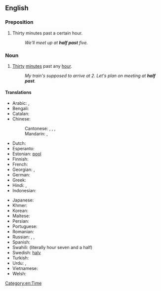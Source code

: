 {{also|half-past}}
==English==

===Preposition===

{{en-prep}}

# Thirty minutes past a certain hour.
#: ''We'll meet up at '''half past''' five.''

===Noun===
{{en-noun|-}}

# [[thirty|Thirty]] [[minute]]s past any [[hour]].
#: ''My train's supposed to arrive at 2. Let's plan on meeting at '''half past'''.''

====Translations====
{{trans-top|"half past one" as example of usage in other languages}}
* Arabic: {{t|ar|السَّاعَة وَالنِّصْف|tr=as-sāʿa wa-n-niṣf}}, {{t|ar|السَّاعَة الْوَاحِدَة وَالنِّصْف|tr=as-sāʿa l-wāḥida wa-n-niṣf}}
* Bengali: {{t|bn|সাড়ে|tr=ʃaɽe|sc=Beng}}
* Catalan: {{t|ca|dos quarts de dues}}
* Chinese:
*: Cantonese: {{t|yue|[[一]][[點]][[半]]|sc=Hani}}, {{t|yue|[[一]][[点]][[半]]|tr=jat1 dim2 bun3|sc=Hani}}, {{t|yue|[[點]][[半]]|sc=Hani}}, {{t|yue|[[点]][[半]]|tr=dim2 bun3|sc=Hani}}
*: Mandarin: {{t|cmn|[[一]][[點]][[半]]|sc=Hani}}, {{t|cmn|[[一]][[点]][[半]]|tr=yī diǎn bàn|sc=Hani}}
* Dutch: {{t|nl|half twee}}
* Esperanto: {{t|eo|la unua kaj duono}}
* Estonian: [[pool#Estonian|pool]] {{t+|et|kaks}}
* Finnish: {{t|fi|[[puoli]] [[kaksi]]}}
* French: {{t|fr|[[et]] [[demie]]}}
* Georgian: {{t|ka|ნახევარი}}, {{t|ka|ორის ნახევარი}}
* German: {{l|de|halb}} {{l|de|zwei}}
* Greek: {{t|el|και μισή}}
* Hindi: {{t|hi|डेढ़ बजा|tr=ḍeṛh bajā|sc=Deva}}, {{t+|hi|साढ़े}} {{qualifier|hour greater than 2}}
* Indonesian: {{t|id|setengah dua}}
{{trans-mid}}
* Japanese: {{t|ja|一時半|tr=いちじはん, ichijihan|sc=Jpan}}
* Khmer: {{t+|km|កន្លះ|alt=ម៉ោងមួយកន្លះ|tr=maong muəy kɑnlah|sc=Khmr}}
* Korean: {{t|ko|한시 반|sc=Kore}}
* Maltese: {{t|mt|is-siegħa u nofs}}
* Persian: {{t|fa|ساعت یک و نیم|tr=sâ'at yek o nim|sc=fa-Arab}}
* Portuguese: {{t|pt|uma e meia}}
* Romanian: {{t|ro|unu și jumătate}}
* Russian: {{t+|ru|полвторо́го}}, {{l|ru|[[полови́на]] [[второй|второ́го]]}}, {{l|ru|[[час]] [[три́дцать]]}}
* Spanish: {{l|es|una}} {{l|es|y}} {{l|es|media}}
* Swahili: {{t|sw|saa saba na nusu}} (literally hour seven and a half)
* Swedish: [[halv#Swedish|halv]] {{t+|sv|två}}
* Turkish: {{t|tr|saat bir buçuk}}
* Urdu: {{t|ur|دیڑھ بجا|tr=ḍeṛh bajā|sc=ur-Arab}}, {{t|ur|ساڑھے|tr=sāṛhe}} {{qualifier|hour greater than 2}}
* Vietnamese: {{t|vi|một giờ rươi}}
* Welsh: {{t|cy|hanner awr wedi un}}
{{trans-bottom}}

[[Category:en:Time]]